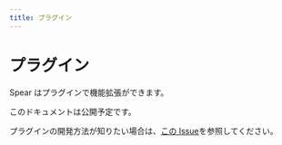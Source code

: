 ```yaml
---
title: プラグイン
---
```

# プラグイン

Spear はプラグインで機能拡張ができます。

このドキュメントは公開予定です。

プラグインの開発方法が知りたい場合は、[この Issue](https://github.com/unimal-jp/spear/pull/105)を参照してください。
